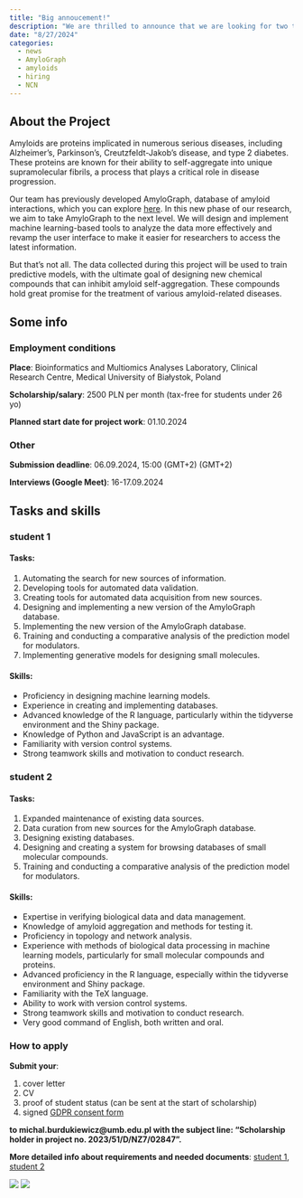 ```yaml
---
title: "Big annoucement!"
description: "We are thrilled to announce that we are looking for two talented students to join our team for AmyloGraph 2.0 project (2023/51/D/NZ7/02847)"
date: "8/27/2024"
categories:
  - news
  - AmyloGraph
  - amyloids
  - hiring
  - NCN
---
```


## About the Project
Amyloids are proteins implicated in numerous serious diseases, including Alzheimer’s, Parkinson's, Creutzfeldt-Jakob's disease, and type 2 diabetes. These proteins are known for their ability to self-aggregate into unique supramolecular fibrils, a process that plays a critical role in disease progression.

Our team has previously developed AmyloGraph, database of amyloid interactions, which you can explore [here](https://amylograph.com/). In this new phase of our research, we aim to take AmyloGraph to the next level. We will design and implement machine learning-based tools to analyze the data more effectively and revamp the user interface to make it easier for researchers to access the latest information.

But that’s not all. The data collected during this project will be used to train predictive models, with the ultimate goal of designing new chemical compounds that can inhibit amyloid self-aggregation. These compounds hold great promise for the treatment of various amyloid-related diseases.

## Some info
### Employment conditions

**Place**: Bioinformatics and Multiomics Analyses Laboratory, Clinical Research Centre, Medical University of Białystok, Poland

**Scholarship/salary**: 2500 PLN per month (tax-free for students under 26 yo)

**Planned start date for project work**: 01.10.2024

### Other

**Submission deadline**: 06.09.2024, 15:00 (GMT+2) (GMT+2)

**Interviews (Google Meet)**: 16-17.09.2024

## Tasks and skills

### student 1

#### Tasks:

1. Automating the search for new sources of information.
2. Developing tools for automated data validation.
3. Creating tools for automated data acquisition from new sources.
4. Designing and implementing a new version of the AmyloGraph database.
5. Implementing the new version of the AmyloGraph database.
6. Training and conducting a comparative analysis of the prediction model for modulators.
7. Implementing generative models for designing small molecules.

#### Skills:

* Proficiency in designing machine learning models.
* Experience in creating and implementing databases.
* Advanced knowledge of the R language, particularly within the tidyverse environment and the Shiny package.
* Knowledge of Python and JavaScript is an advantage.
* Familiarity with version control systems.
* Strong teamwork skills and motivation to conduct research.


### student 2

#### Tasks:

1. Expanded maintenance of existing data sources.
2. Data curation from new sources for the AmyloGraph database.
3. Designing existing databases.
4. Designing and creating a system for browsing databases of small molecular compounds.
5. Training and conducting a comparative analysis of the prediction model for modulators.

#### Skills:

* Expertise in verifying biological data and data management.
* Knowledge of amyloid aggregation and methods for testing it.
*	Proficiency in topology and network analysis.
*	Experience with methods of biological data processing in machine learning models, particularly for small molecular compounds and proteins.
*	Advanced proficiency in the R language, especially within the tidyverse environment and Shiny package.
*	Familiarity with the TeX language.
*	Ability to work with version control systems.
*	Strong teamwork skills and motivation to conduct research.
*	Very good command of English, both written and oral.


### How to apply

**Submit your**: 

1. cover letter 
2. CV 
3. proof of student status (can be sent at the start of scholarship)
4. signed [GDPR consent form](../download_files/GDPR_MUB_recruitment.pdf)

**to michal.burdukiewicz@umb.edu.pl with the subject line: "Scholarship holder in project no. 2023/51/D/NZ7/02847".**





**More detailed info about requirements and needed documents**: [student 1](../download_files/stud1.pdf), [student 2](../download_files/stud2.pdf)



![](../fig/posts/2024_08_19/ag2.jpeg)
![](../fig/ncn_logo.png)